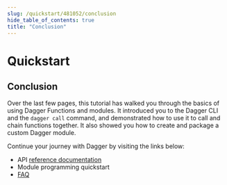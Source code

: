 ```yaml
---
slug: /quickstart/481052/conclusion
hide_table_of_contents: true
title: "Conclusion"
---
```


# Quickstart


## Conclusion

Over the last few pages, this tutorial has walked you through the basics of using Dagger Functions and modules. It introduced you to the Dagger CLI and the `dagger call` command, and demonstrated how to use it to call and chain functions together. It also showed you how to create and package a custom Dagger module.

Continue your journey with Dagger by visiting the links below:

- API [reference documentation](https://docs.dagger.io/api/reference)
- Module programming quickstart
- [FAQ](../faq.mdx)
